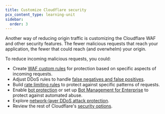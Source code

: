 ```yaml
---
title: Customize Cloudflare security
pcx_content_type: learning-unit
sidebar:
  order: 3
---
```


Another way of reducing origin traffic is customizing the Cloudflare WAF and other security features. The fewer malicious requests that reach your application, the fewer that could reach (and overwhelm) your origin.

To reduce incoming malicious requests, you could:

- Create [WAF custom rules](/waf/custom-rules/) for protection based on specific aspects of incoming requests.
- Adjust DDoS rules to handle [false negatives and false positives](/ddos-protection/managed-rulesets/http/http-overrides/override-examples/).
- Build [rate limiting rules](/waf/rate-limiting-rules/) to protect against specific patterns of requests.
- Enable [bot protection](/bots/get-started/) or set up [Bot Management for Enterprise](/bots/get-started/bot-management/) to protect against automated abuse.
- Explore [network-layer DDoS attack protection](/ddos-protection/managed-rulesets/network/).
- Review the rest of Cloudflare's [security options](/learning-paths/application-security/account-security/).

